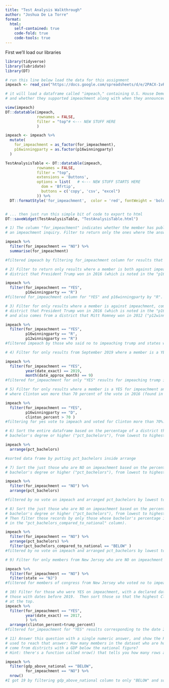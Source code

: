 ```yaml
---
title: "Test Analysis Walkthrough"
author: "Joshua De La Torre"
format:
  html:
    self-contained: true
    code-fold: true
    code-tools: true
---
```


First we'll load our libraries

```r
library(tidyverse)
library(lubridate)
library(DT)
```

```r
# run this line below load the data for this assignment
impeach <- read_csv("https://docs.google.com/spreadsheets/d/e/2PACX-1vRh8d5JaDqBtByzNw2JZF3idaACobDhhk-p7chJoktA0HawELHFOvjQOqCpzGA4MGONvPlR7GASqW-K/pub?gid=1765341510&single=true&output=csv")

# it will load a dataframe called "impeach," containing U.S. House Democrats
# and whether they supported impeachment along with when they announced such support

view(impeach)
DT::datatable(impeach, 
              rownames = FALSE, 
              filter = "top"# <--- NEW STUFF HERE
              )
```

```r
impeach <- impeach %>% 
  mutate(
    for_impeachment = as_factor(for_impeachment),
    p16winningparty = as.factor(p16winningparty)
  )

TestAnalysisTable <- DT::datatable(impeach, 
              rownames = FALSE, 
              filter = "top", 
              extensions = 'Buttons', 
              options = list(   # <--- NEW STUFF STARTS HERE
                dom = 'Bfrtip',
                buttons = c('copy', 'csv', "excel")
              )) %>%
  DT::formatStyle('for_impeachment',  color = 'red', fontWeight = 'bold')


# ... then just run this simple bit of code to export to html
DT::saveWidget(TestAnalysisTable, "TestAnalysisTable.html")

```


```r
# 1) The column "for_impeachment" indicates whether the member has publicly called for
# an impeachment inquiry. Filter to return only the ones where the answer is NO.    

impeach %>% 
  filter(for_impeachment == "NO") %>%
  summarise(for_impeachment)

#filtered impeach by filtering for_impeachment column for results that only showed "No"
```


```r
# 2) Filter to return only results where a member is both against impeachment, and comes from a 
# district that President Trump won in 2016 (which is noted in the "p16winningparty" column)

impeach %>% 
  filter(for_impeachment == "YES",
         p16winningparty == "R")
#filtered for_impeachment column for "YES" and p16winningparty by "R".
```


```r
# 3) Filter for only results where a member is against impeachment, comes from a 
# district that President Trump won in 2016 (which is noted in the "p16winningparty" column),
# and also comes from a district that Mitt Romney won in 2012 ("p12winningparty").

impeach %>% 
  filter(for_impeachment == "YES",
         p16winningparty == "R",
         p12winningparty == "R")
#filtered impeach by those who said no to impeaching trump and states who voted trump in 2016 and Romney in 2012
```


```r
# 4) Filter for only results from September 2019 where a member is a YES for impeachment. 

impeach %>% 
  filter(for_impeachment == "YES",
         year(date_exact) == 2019,
         month(date_approx_month) == 9)
#filtered for_impeachment for only "YES" results for impeaching trump in September 2019 by sorting for the year 2019 and the month September
```


```r
# 5) Filter for only results where a member is a YES for impeachment and is from a district
# where Clinton won more than 70 percent of the vote in 2016 (found in column "clinton_percent")

impeach %>% 
  filter(for_impeachment == "YES",
         p16winningparty == "D",
         clinton_percent > 70 )
#filtering for yes vote to impeach and voted for Clinton more than 70%.
```


```r
# 6) Sort the entire dataframe based on the percentage of a district that has a 
# bachelor's degree or higher ("pct_bachelors"), from lowest to highest

impeach %>% 
  arrange(pct_bachelors)

#sorted data frame by putting pct_bachelors inside arrange
```


```r
# 7) Sort the just those who are NO on impeachment based on the percentage of a district that has a 
# bachelor's degree or higher ("pct_bachelors"), from lowest to highest

impeach %>% 
  filter(for_impeachment == "NO") %>% 
  arrange(pct_bachelors)

#filtered by no vote on impeach and arranged pct_bachelors by lowest to highest
```


```r
# 8) Sort the just those who are NO on impeachment based on the percentage of a district that has a 
# bachelor's degree or higher ("pct_bachelors"), from lowest to highest.
# Then filter those records by only those whose bachelor's percentage is below the national average (found
# in the "pct_bachelors_compared_to_national" column).

impeach %>% 
  filter(for_impeachment == "NO") %>% 
  arrange(pct_bachelors) %>% 
  filter(pct_bachelors_compared_to_national == "BELOW" )
#filtered by no vote on impeach and arranged pct_bachelors by lowest to highest then filtered againt for bachelors degrees lower than national average
```


```r
# 9) Filter for only members from New Jersey who are NO on impeachment

impeach %>% 
  filter(for_impeachment == "NO") %>% 
  filter(state == "NJ")
#filtered for members of congress from New Jersey who voted no to impeachment by limiting for_impeachment to "NO" results corresponding to the state of New Jersey.
```


```r
# 10) Filter for those who were YES on impeachment, with a declared date prior to 2019. So only
# those with dates before 2019.  Then sort those so that the highest Clinton vote percentages are 
# at the top.   
impeach %>% 
  filter(for_impeachment == "YES",
         year(date_exact) == 2017,
         ) %>%
  arrange(clinton_percent>trump_percent)
#filtered for_impeachment for "YES" results corresponding to the date 2017 arranged to those who voted for Clinton agaisnt Trump.
```


```r
# 11) Answer this question with a single numeric answer, and show the R code you
# used to reach that answer: How many members in the dataset who are holdouts on impeachment
# come from districts with a GDP below the national figure?
# Hint: there's a function called nrow() that tells you how many rows are in a dataframe

impeach %>% 
  filter(gdp_above_national == "BELOW",
         for_impeachment == "NO") %>% 
  nrow()
#I got 19 by filtering gdp_above_national column to only "BELOW" and sorting for "no" to impeaching trump in for_impeachment column.

```
